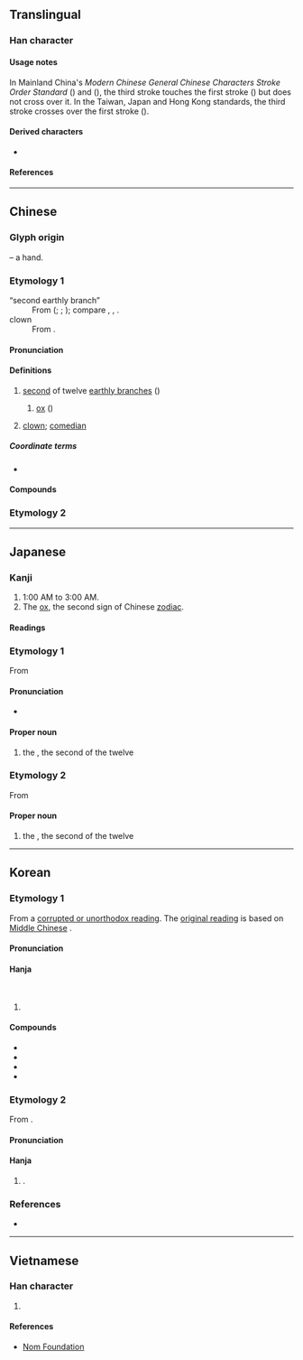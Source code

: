 {{also|醜|표}}
{{character info}}
==Translingual==
{{stroke order|type=animate}}

===Han character===
{{Han char|rn=1|rad=一|as=03|sn=4|four=17105|canj=NG|ids=⿻彐丨}}
{{CJKV-forms|丑|丑|丑|丑}}

====Usage notes====
In Mainland China's ''Modern Chinese General Chinese Characters Stroke Order Standard'' ({{w2|zh|现代汉语通用字笔顺规范}}) and ''{{w|Xiandai Hanyu Guifan Cidian}}'' ({{w2|zh|pref=《|现代汉语规范词典|suf=》}}), the third stroke touches the first stroke ({{zh-l|相接}}) but does not cross over it. In the Taiwan, Japan and Hong Kong standards, the third stroke crosses over the first stroke ({{zh-l|相交}}).

====Derived characters====
* {{l|mul|[[扭]] [[妞]] [[忸]] [[狃]] [[沑]] [[吜]] [[杻]] [[炄]] [[㺲]] [[䏔]] [[䂇]] [[䖡]] [[紐]]([[纽]]) [[衄]] [[粈]] [[䚼]] [[鈕]]([[钮]]) [[靵]] [[䶊]] [[羞]] [[峱]] [[䛝]] [[侴]] [[橻]]}}

====References====
{{Han ref|kx=0077.040|dkj=00023|dj=0154.040|hdz=10012.070|uh=4E11}}

----

==Chinese==

===Glyph origin===
{{Han etym}}
{{liushu|p}} – a hand.

===Etymology 1===
{{zh-forms|alt=丒,㗺,𠃠}}
; “second earthly branch”
: From {{der|zh|aav}} ({{zh-ref|Mei, 1980}}; {{zh-ref|Norman, 1985}}; {{zh-ref|Ferlus, 2013}}); compare {{cog|mkh-vie-pro|*c-luː||water buffalo}}, {{cog|mkh-pro|*krpiʔ ~ *krpiiw ~ *krpuʔ ~ *(kr)puh||buffalo}}, {{cog|aav-pro|*k.r.pu.y||buffalo}}.
; clown
: From {{zh-l|醜}}.
{{zh-x|以 墨粉 塗 面，其 形 甚 醜。今 省文 為 丑。|ref=徐謂《南詞敘錄》}}

====Pronunciation====
{{zh-pron
|m=chǒu
|c=cau2
|h=pfs=chhú
|mn=xm,qz,tw:thiú/zz:thiúⁿ
|w=2tsheu
|x=chou3
|mc=y
|oc=y
|ma=Zh-chǒu.oga
|cat=a
}}

====Definitions====
{{zh-hanzi}}

# [[second]] of twelve [[earthly branch]]es ({{zh-l|*地支}})
## {{lb|zh|Chinese zodiac}} [[ox]] ({{zh-l|*牛}})
# [[clown]]; [[comedian]]

=====Coordinate terms=====
* {{list:earthly branches/zh}}

====Compounds====
{{zh-der|小丑}}

===Etymology 2===
{{zh-see|醜||ugly}}

{{zh-cat|Intermediate}}

----

==Japanese==

===Kanji===
{{ja-kanji|grade=n|rs=一03}}

# 1:00 AM to 3:00 AM.
# The [[ox]], the second sign of Chinese [[zodiac]].

====Readings====
{{ja-readings
|goon=ちゅ<ちゆ
|kanon=ちゅう<ちう
|on=しゅ<しゆ, しゅう<しう
|kun=うし-
}}

===Etymology 1===
{{ja-kanjitab|うし|yomi=k}}
{{wp|lang=ja}}
From {{m|ja|牛|tr=ushi||[[bull]]; [[cow]]; [[ox]]}}

====Pronunciation====
{{ja-pron|acc=0|y=k|うし}}
* {{hmp|ja|sort=うし|牛}}

====Proper noun====
{{ja-pos|proper|うし}}

# the {{w|Ox (zodiac)|Ox}}, the second of the twelve {{w|Earthly Branches}}

===Etymology 2===
{{ja-kanjitab|ちゅう|yomi=o}}
From {{der|ja|ltc|丑|tr=trhjuw<sup>X</sup>|sort=ちゅう}}

====Proper noun====
{{ja-pos|proper|ちゅう|hhira=ちう}}

# the {{w|Ox (zodiac)|Ox}}, the second of the twelve {{w|Earthly Branches}}

{{cln|ja|words with multiple readings}}
{{topics|ja|Earthly branches|sort=うし}}

----

==Korean==

===Etymology 1===
From a [[속음|corrupted or unorthodox reading]]. The [[본음|original reading]] is {{ko-l|추}} based on [[Middle Chinese]] {{ltc-l|丑}}.

====Pronunciation====
{{ko-hanja-pron|축}}

====Hanja====
{{ko-hanja-search}}
{{ko-hanja|소|축}}<br>
{{ko-hanja|[[둘째]] [[지지]]|축}}

# {{hanja form of|축|[[ox]]; [[second]] [[earthly branch]]}}

====Compounds====
{{der-top4|Compounds}}
* {{ko-l|축년|丑年}}
* {{ko-l|축시|丑時}}
* {{ko-l|축월|丑月}}
* {{ko-l|축좌|丑坐}}
{{der-bottom}}

===Etymology 2===
From {{der|ko|ltc|-}} {{ltc-l|丑}}. {{hanja-dongguk|튜ᇢ〯|thyǔw}}

====Pronunciation====
{{ko-hanja-pron|추}}

====Hanja====
{{ko-hanja|[[사람]] [[이름]]|추}}

# {{n-g|Used in personal names}}.

===References===
* {{R:hanjadoc|12}}

----

==Vietnamese==

===Han character===
{{vi-readings|reading=[[sửu]], [[giấu]], [[sấu]], [[xấu]]|rs=一03}}

# {{rfdef|vi|sort=一03}}

====References====
* [http://nomfoundation.org/common/nom_details.php?codepoint=4e11&img=1 Nom Foundation]